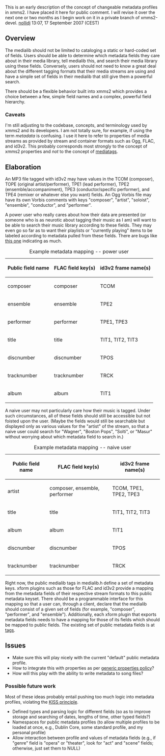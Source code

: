 This is an early description of the concept of changeable metadata profiles in xmms2.  I have placed it here for public comment.  I will revise it over the next one or two months as I begin work on it in a private branch of xmms2-devel. 
[[User:Nollidj|nollidj]] 13:07, 17 September 2007 (CEST)

== Overview ==
The medialib should not be limited to cataloging a static or hard-coded set of fields.  Users should be able to determine which metadata fields they care about in their media library, tell medialib this, and search their media library using these fields.  Conversely, users should not need to know a great deal about the different tagging formats that their media streams are using and have a simple set of fields in their medialib that still give them a powerful search.

There should be a flexible behavior built into xmms2 which provides a choice between a few, simple field names and a complex, powerful field hierarchy.

=== Caveats ===

I'm still adjusting to the codebase, concepts, and terminology used by xmms2 and its developers.  I am not totally sure, for example, if using the term ''metadata'' is confusing.  I use it here to refer to properties of media streams as provided by stream and container formats such as Ogg, FLAC, and id3v2.  This probably corresponds most strongly to the concept of xmms2 properties and ''not'' to the concept of [[mediatags]].

== Elaboration ==

An MP3 file tagged with id3v2 may have values in the TCOM (composer), TOPE (original artist/performer), TPE1 (lead performer), TPE2 (ensemble/accompaniment), TPE3 (conductor/specific performer), and TPE4 (remixer or whatever else you want) fields.  An Ogg Vorbis file may have its own Vorbis comments with keys "composer", "artist", "soloist", "ensemble", "conductor", and "performer".

A power user who really cares about how their data are presented (or someone who is as neurotic about tagging their music as I am) will want to be able to search their music library according to these fields.  They may even go so far as to want their playlists or "currently playing" items to be labeled according to metadata pulled from these fields.  There are bugs like [http://bugs.xmms2.xmms.se/view.php?id=384 this one] indicating as much.

{| border="1" cellspacing="0" cellpadding="5" align="center"
|+ Example metadata mapping -- power user
! Public field name !! FLAC field key(s) !! id3v2 frame name(s)
|-
|composer || composer || TCOM
|-
|ensemble || ensemble || TPE2
|-
|performer || performer || TPE1, TPE3
|-
|title || title || TIT1, TIT2, TIT3
|-
|discnumber || discnumber || TPOS
|-
|tracknumber || tracknumber || TRCK
|-
|album || album || TIT1
|}

A naive user may not particularly care how their music is tagged.  Under such circumstances, all of these fields should still be accessible but not foisted upon the user.  (Maybe the fields would still be searchable but displayed only as various values for the "artist" of the stream, so that a naive user could search for "Wagner", "Boston Pops", "Solti", or "Masur" without worrying about which metadata field to search in.)

{| border="1" cellspacing="0" cellpadding="5" align="center"
|+ Example metadata mapping -- naive user
! Public field name !! FLAC field key(s) !! id3v2 frame name(s)
|-
|artist || composer, ensemble, performer || TCOM, TPE1, TPE2, TPE3
|-
|title || title || TIT1, TIT2, TIT3
|-
|album || album || TIT1
|-
|discnumber || discnumber || TPOS
|-
|tracknumber || tracknumber || TRCK
|}

Right now, the public medialib tags in medialib.h define a set of metadata keys.  xform plugins such as those for FLAC and id3v2 provide a mapping from the metadata fields of their respective stream formats to this public metadata keyset.  There should be a programmable interface for this mapping so that a user can, through a client, declare that the medialib should consist of a given set of fields (for example, "composer", "performer", and "ensemble").  Additionally, each xform plugin that exports metadata fields needs to have a mapping for those of its fields which should be mapped to public fields.  The existing set of public metadata fields is at [[tags]].

== Issues ==

* Make sure this will play nicely with the current "default" public metadata profile.
* How to integrate this with properties as per [[generic properties policy]]?
* How will this play with the ability to write metadata to song files?

=== Possible future work ===

Most of these ideas probably entail pushing too much logic into metadata profiles, violating the [http://en.wikipedia.org/wiki/KISS_principle KISS principle].

* Defined types and parsing logic for different fields (so as to improve storage and searching of dates, lengths of time, other typed fields?)
* Namespaces for public metadata profiles (to allow multiple profiles to be loaded at once, e.g., Dublin Core, some standard profile, and my personal profile)
* Allow interaction between profile and values of metadata fields (e.g., if "genre" field is "opera" or "theater", look for "act" and "scene" fields; otherwise, just set them to NULL)